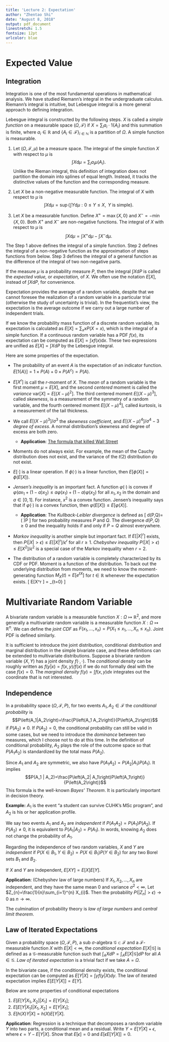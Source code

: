 ```yaml
---
title: 'Lecture 2: Expectation'
author: "Zhentao Shi"
date: "August 8, 2018"
output: pdf_document
linestretch: 1.5
fontsize: 12pt
urlcolor: blue
---
```




# Expected Value {#expectation}


## Integration

Integration is one of the most fundamental operations in mathematical analysis.
We have studied Riemann's integral in the undergraduate calculus.
Riemann's integral is intuitive, but Lebesgue integral is a more general approach to defining integration.

Lebesgue integral is
constructed by the following steps. $X$ is called a *simple function* on a measurable space
    $\left(\Omega,\mathcal{F}\right)$ if
    $X=\sum_{i}a_{i}\cdot 1\left\{ A_{i}\right\}$ and this summation is finite, where
    $a_{i}\in\mathbb{R}$ and $\{ A_i\in\mathcal{F} \}_{i\in \mathbb{N}}$ is a partition
of $\Omega$. A simple function is measurable.


1. Let $\left(\Omega,\mathcal{F},\mu\right)$ be a measure space. The integral of the simple function $X$ with respect to $\mu$
is
$$\int X\mathrm{d}\mu=\sum_{i}a_{i}\mu\left(A_{i}\right).$$
Unlike the Rieman integral, this definition of integration does not
partition the domain into splines of equal length. Instead, it tracks
the distinctive values of the function and the corresponding measure.

2. Let $X$ be a non-negative measurable function. The integral of $X$
    with respect to $\mu$ is
    $$\int X\mathrm{d}\mu=\sup\left\{ \int Y\mathrm{d}\mu:0\leq Y\leq X,\text{ }Y\text{ is simple}\right\} .$$
3. Let $X$ be a measurable function. Define
    $X^{+}=\max\left\{ X,0\right\}$ and
    $X^{-}=-\min\left\{ X,0\right\}$. Both $X^{+}$ and $X^{-}$ are
    non-negative functions. The integral of $X$ with respect to $\mu$ is
    $$\int X\mathrm{d}\mu=\int X^{+}\mathrm{d}\mu-\int X^{-}\mathrm{d}\mu.$$

The Step 1 above defines the integral of a simple function.
Step 2 defines the integral of a non-negative function as the approximation of
steps functions from below.
Step 3 defines the integral of a general function as the difference of the
integral of two non-negative parts.

If the measure $\mu$ is a probability measure $P$, then the integral
    $\int X\mathrm{d}P$ is called the *expected value,* or
    *expectation,* of $X$. We often use the notation
    $E\left[X\right]$, instead of $\int X\mathrm{d}P$, for convenience.

Expectation provides the average of a random variable,
despite that we cannot foresee the realization of a random variable in a particular trial
(otherwise the study of uncertainty is trivial). In the frequentist's view,
the expectation is the average outcome if we carry out a large number of independent
trials.

If we know the probability mass function of a discrete random variable, its expectation
is calculated as $E\left[X\right]=\sum_{x}xP\left(X=x\right)$, which is
the integral of a simple function.
If a continuous random variable has a PDF $f(x)$, its expectation
can be computed as  $E\left[X\right]=\int xf\left(x\right)\mathrm{d}x$.
These two expressions are unified as
$E[X] = \int X \mathrm{d} P$ by  the Lebesgue integral.



Here are some properties of the expectation.


-  The probability of an event $A$ is the expectation
of an indicator function. $E\left[1\left\{ A\right\}  \right]= 1\times P(A) + 0 \times P(A^c) =P\left(A\right)$.

-   $E\left[X^{r}\right]$ is call the $r$-moment of $X$. The *mean* of a random variable is the first moment $\mu=E\left[X\right]$, and
the second *centered* moment is called the *variance*
$\mathrm{var}\left[X\right]=E\left[\left(X-\mu\right)^{2}\right]$.
The third centered moment $E\left[\left(X-\mu\right)^{3}\right]$,
called *skewness*, is a measurement of the
symmetry of a random variable, and the fourth centered moment
    $E\left[\left(X-\mu\right)^{4}\right]$, called *kurtosis*, is
     a measurement of the tail thickness.

- We call
    $E\left[\left(X-\mu\right)^{3}\right]/\sigma^{3}$ the *skewness coefficient*, and
    $E\left[\left(X-\mu\right)^{4}\right]/\sigma^{4}-3$ *degree of excess*. A normal distribution's  skewness and  degree of excess are both zero.

    -   **Application**: [The formula that killed Wall
        Street](http://archive.wired.com/techbiz/it/magazine/17-03/wp_quant?currentPage=all)

- Moments do not always exist. For example, the mean of the Cauchy distribution does not exist,
and the variance of the $t(2)$ distribution do not exist.

- $E[\cdot]$ is a linear operation. If $\phi(\cdot)$ is a linear function, then $E[\phi(X)] = \phi(E[X]).$

-   *Jensen's inequality* is an important fact.
A function $\varphi(\cdot)$ is convex if
$\varphi( a x_1 + (1-a) x_2 ) \leq a \varphi(x_1) + (1-a) \varphi(x_2)$ for all $x_1,x_2$
in the domain and $a\in[0,1]$. For instance, $x^2$ is a convex function.
Jensen's inequality says that if $\varphi\left(\cdot\right)$ is a convex
    function, then
    $\varphi\left(E\left[X\right]\right)\leq E\left[\varphi\left(X\right)\right].$

    -   **Application**: The *Kullback-Leibler divergence* is defined as
    \[
    d\left(P,Q\right)=\int\log\left( \frac{\mathrm{d}P}{\mathrm{d}Q}\right)\mathrm{d}P
    \]
    for two probability measures $P$ and $Q$. The divergence $d(P,Q)\geq 0$ and the inequality holds if and only if  $P=Q$ almost everywhere.  

-   *Markov inequality* is another simple but important fact. If $E\left[\left|X\right|^{r}\right]$ exists,
    then
    $P\left(\left|X\right|>\epsilon\right)\leq E\left[\left|X\right|^{r}\right]/\epsilon^{r}$
    for all $r\geq1$. *Chebyshev inequality*
        $P\left(\left|X\right|>\epsilon\right)\leq E\left[X^{2}\right]/\epsilon^{2}$
        is a special case of the Markov inequality when $r=2$.

- The distribution of a random variable is completely characterized by its
CDF or PDF. Moment is a function of the distribution. To back out the underlying distribution
from moments, we need to know the moment-generating function $M_X(t) = E [ e^{tX}]$ for $t\in \mathbb{R}$
whenever the expectation exists.
\[
E[X^r ] = \frac{ \mathrm{d}^r M_X(t) }{ \mathrm{d} t^r } \bigg \vert_{t=0}
\]

# Multivariate Random Variable

A bivariate random variable is a
measurable function $X:\Omega\mapsto\mathbb{R}^{2}$, and more generally a multivariate random
variable is a measurable function $X:\Omega\mapsto\mathbb{R}^{n}$.
We can define the *joint CDF* as
$F\left(x_{1},\ldots,x_{n}\right)=P\left(X_{1}\leq x_{1},\ldots,X_{n}\leq x_{n}\right)$.
Joint PDF is defined similarly.

It is sufficient to introduce the joint distribution, conditional distribution
and marginal distribution in the simple bivariate case, and these definitions
can be extended to multivariate distributions. Suppose
a bivariate random variable $(X,Y)$ has a joint density
$f(\cdot,\cdot)$.
The  *conditional density* can be roughly written as  $f\left(y|x\right)=f\left(x,y\right)/f\left(x\right)$ if we do not formally deal
with the case $f(x)=0$.
The *marginal density* $f\left(y\right)=\int f\left(x,y\right)dx$ integrates out
the coordinate that is not interested.

## Independence

In a probability space $(\Omega, \mathcal{F}, P)$, for two events $A_1,A_2\in \mathcal{F}$ the *conditional probability* is
$$P\left(A_1|A_2\right)=\frac{P\left(A_1 A_2\right)}{P\left(A_2\right)}$$
if $P(A_2) \neq 0$. If $P(A_2) =0$, the conditional probability can still be valid
in some cases,
but we need to introduce the *dominance* between two measures,
which I choose not to do at this time.
In the definition of conditional probability, $A_2$ plays
the role of the outcome space  so that
 $P(A_1 A_2)$ is standardized by the total mass $P(A_2)$.

Since $A_1$ and $A_2$ are symmetric, we also have $P(A_1 A_2) = P(A_2|A_1)P(A_1)$.
It implies
$$P(A_1 | A_2)=\frac{P\left(A_2| A_1\right)P\left(A_1\right)}{P\left(A_2\right)}$$
This formula is the well-known *Bayes' Theorem*. It is particularly important in
decision theory.

**Example:** $A_1$ is the event "a student can survive CUHK's MSc program", and $A_2$ is
his or her application profile.

We say two events $A_1$ and $A_2$ are *independent* if $P(A_1A_2) = P(A_1)P(A_2)$.
If $P(A_2) \neq 0$, it is equivalent to $P(A_1 | A_2 ) = P(A_1)$.
In words, knowing $A_2$ does not change the probability of $A_1$.

Regarding the independence of two random variables,
$X$ and $Y$ are *independent* if
$P\left(X\in B_1,Y\in B_2\right)=P\left(X\in B_1\right)P\left(Y\in B_2\right)$
for any two Borel sets $B_1$ and $B_2$.

If $X$ and $Y$ are independent, $E[XY] = E[X]E[Y]$.

**Application**: (Chebyshev law of large numbers) If
$X_{1},X_{2},\ldots,X_{n}$ are independent, and they have the same mean
$0$ and variance $\sigma^{2}<\infty$. Let
$Z_{n}=\frac{1}{n}\sum_{i=1}^{n} X_{i}$. Then the
probability $P\left(\left|Z_{n}\right|>\epsilon\right)\to0$ as
$n\to\infty$.

The culmination of probability theory is *law of large numbers* and
*central limit theorem*.

## Law of Iterated Expectations


Given a probability space $\left(\Omega,\mathcal{F},P\right)$, a sub
    $\sigma$-algebra $\mathcal{G}\subset\mathcal{F}$ and a
    $\mathcal{F}$-measurable function $X$ with $E\left|X\right|<\infty$,
    the *conditional expectation* $E\left[X|\mathcal{G}\right]$ is
    defined as a $\mathcal{G}$-measurable function such that
    $\int_{A}XdP=\int_{A}E\left[X|\mathcal{G}\right]dP$ for all
    $A\in\mathcal{G}$. *Law of iterated expectation* is a trivial fact if we take
    $A=\Omega$.



In the bivariate case, if the conditional density exists, the conditional expectation can be computed as
    $E\left[Y|X\right]=\int yf\left(y|X\right)dy$.
The law of iterated expectation implies $E\left[E\left[Y|X\right]\right]=E\left[Y\right]$.


Below are some properties of conditional expectations

1.  $E\left[E\left[Y|X_{1},X_{2}\right]|X_{1}\right]=E\left[Y|X_{1}\right];$
2.  $E\left[E\left[Y|X_{1}\right]|X_{1},X_{2}\right]=E\left[Y|X_{1}\right];$
3.  $E\left[h\left(X\right)Y|X\right]=h\left(X\right)E\left[Y|X\right].$

**Application**: Regression is a technique that decomposes a random variable $Y$
into two parts, a conditional mean and a residual. Write
 $Y=E\left[Y|X\right]+\epsilon$, where
$\epsilon=Y-E\left[Y|X\right]$. Show that $E[\epsilon] = 0$ and  $E[\epsilon E[Y|X] ] = 0$.
